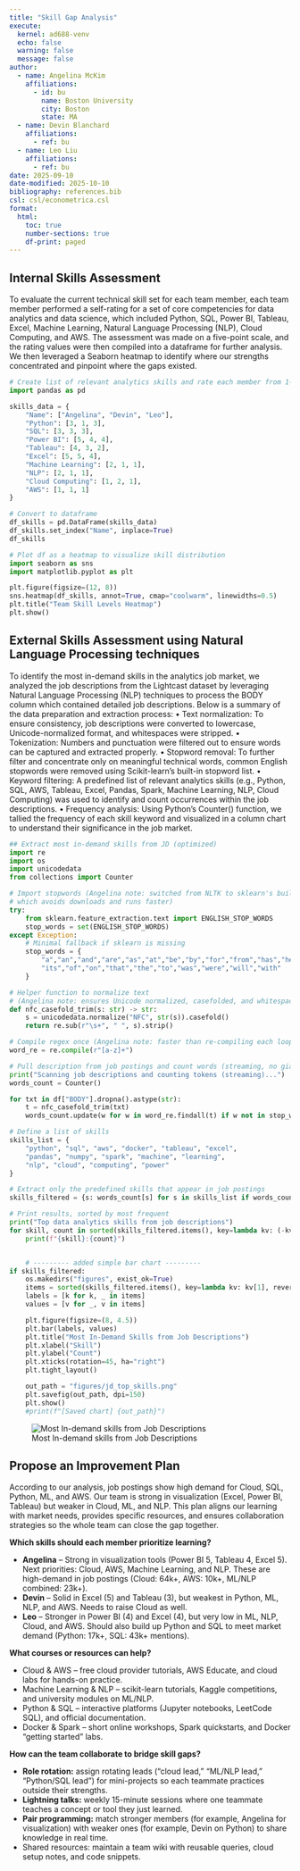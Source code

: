 ```yaml
---
title: "Skill Gap Analysis"
execute:
  kernel: ad688-venv
  echo: false     
  warning: false  
  message: false   
author:   
  - name: Angelina McKim
    affiliations:
      - id: bu
        name: Boston University
        city: Boston
        state: MA
  - name: Devin Blanchard
    affiliations:
      - ref: bu
  - name: Leo Liu
    affiliations:
      - ref: bu
date: 2025-09-10
date-modified: 2025-10-10
bibliography: references.bib
csl: csl/econometrica.csl
format: 
  html:
    toc: true
    number-sections: true
    df-print: paged
---
```


## Internal Skills Assessment
To evaluate the current technical skill set for each team member, each team member performed a self-rating for a set of core competencies for data analytics and data science, which included Python, SQL, Power BI, Tableau, Excel, Machine Learning, Natural Language Processing (NLP), Cloud Computing, and AWS. The assessment was made on a five-point scale, and the rating values were then compiled into a dataframe for further analysis. We then leveraged a Seaborn heatmap to identify where our strengths concentrated and pinpoint where the gaps existed. 

```python
# Create list of relevant analytics skills and rate each member from 1-5
import pandas as pd

skills_data = {
    "Name": ["Angelina", "Devin", "Leo"],
    "Python": [3, 1, 3],
    "SQL": [3, 3, 3],
    "Power BI": [5, 4, 4],
    "Tableau": [4, 3, 2],
    "Excel": [5, 5, 4],
    "Machine Learning": [2, 1, 1],
    "NLP": [2, 1, 1],
    "Cloud Computing": [1, 2, 1],
    "AWS": [1, 1, 1]
}

# Convert to dataframe 
df_skills = pd.DataFrame(skills_data)
df_skills.set_index("Name", inplace=True)
df_skills

# Plot df as a heatmap to visualize skill distribution
import seaborn as sns
import matplotlib.pyplot as plt

plt.figure(figsize=(12, 8))
sns.heatmap(df_skills, annot=True, cmap="coolwarm", linewidths=0.5)
plt.title("Team Skill Levels Heatmap")
plt.show()
```

## External Skills Assessment using Natural Language Processing techniques
To identify the most in-demand skills in the analytics job market, we analyzed the job descriptions from the Lightcast dataset by leveraging Natural Language Processing (NLP) techniques to process the BODY column which contained detailed job descriptions. Below is a summary of the data preparation and extraction process:
	•	Text normalization: To ensure consistency, job descriptions were converted to lowercase, Unicode-normalized format, and whitespaces were stripped. 
	•	Tokenization: Numbers and punctuation were filtered out to ensure words can be captured and extracted properly.
	•	Stopword removal: To further filter and concentrate only on meaningful technical words, common English stopwords were removed using Scikit-learn's built-in stopword list. 
	•	Keyword filtering: A predefined list of relevant analytics skills (e.g., Python, SQL, AWS, Tableau, Excel, Pandas, Spark, Machine Learning, NLP, Cloud Computing) was used to identify and count occurrences within the job descriptions.
	•	Frequency analysis: Using Python's Counter() function, we tallied the frequency of each skill keyword and visualized in a column chart to understand their significance in the job market. 

```python
## Extract most in-demand skills from JD (optimized)
import re
import os
import unicodedata
from collections import Counter

# Import stopwords (Angelina note: switched from NLTK to sklearn's built-in stopwords,
# which avoids downloads and runs faster)
try:
    from sklearn.feature_extraction.text import ENGLISH_STOP_WORDS
    stop_words = set(ENGLISH_STOP_WORDS)
except Exception:
    # Minimal fallback if sklearn is missing
    stop_words = {
        "a","an","and","are","as","at","be","by","for","from","has","he","in","is","it",
        "its","of","on","that","the","to","was","were","will","with"
    }

# Helper function to normalize text
# (Angelina note: ensures Unicode normalized, casefolded, and whitespace trimmed)
def nfc_casefold_trim(s: str) -> str:
    s = unicodedata.normalize("NFC", str(s)).casefold()
    return re.sub(r"\s+", " ", s).strip()

# Compile regex once (Angelina note: faster than re-compiling each loop)
word_re = re.compile(r"[a-z]+")

# Pull description from job postings and count words (streaming, no giant string build)
print("Scanning job descriptions and counting tokens (streaming)...")
words_count = Counter()

for txt in df["BODY"].dropna().astype(str):
    t = nfc_casefold_trim(txt)
    words_count.update(w for w in word_re.findall(t) if w not in stop_words)

# Define a list of skills
skills_list = {
    "python", "sql", "aws", "docker", "tableau", "excel",
    "pandas", "numpy", "spark", "machine", "learning",
    "nlp", "cloud", "computing", "power"
}

# Extract only the predefined skills that appear in job postings
skills_filtered = {s: words_count[s] for s in skills_list if words_count.get(s, 0) > 0}

# Print results, sorted by most frequent
print("Top data analytics skills from job descriptions")
for skill, count in sorted(skills_filtered.items(), key=lambda kv: (-kv[1], kv[0])):
    print(f"{skill}:{count}")


    # --------- added simple bar chart ---------
if skills_filtered:
    os.makedirs("figures", exist_ok=True)  
    items = sorted(skills_filtered.items(), key=lambda kv: kv[1], reverse=True)
    labels = [k for k, _ in items]
    values = [v for _, v in items]

    plt.figure(figsize=(8, 4.5))
    plt.bar(labels, values)
    plt.title("Most In-Demand Skills from Job Descriptions")
    plt.xlabel("Skill")
    plt.ylabel("Count")
    plt.xticks(rotation=45, ha="right")
    plt.tight_layout()

    out_path = "figures/jd_top_skills.png"
    plt.savefig(out_path, dpi=150)
    plt.show()
    #print(f"[Saved chart] {out_path}")

```
![Most In-demand skills from Job Descriptions](figures/jd_top_skills.png)

## Propose an Improvement Plan
According to our analysis, job postings show high demand for Cloud, SQL, Python, ML, and AWS. Our team is strong in visualization (Excel, Power BI, Tableau) but weaker in Cloud, ML, and NLP. This plan aligns our learning with market needs, provides specific resources, and ensures collaboration strategies so the whole team can close the gap together.

**Which skills should each member prioritize learning?**

- **Angelina** – Strong in visualization tools (Power BI 5, Tableau 4, Excel 5). Next priorities: Cloud, AWS, Machine Learning, and NLP. These are high-demand in job postings (Cloud: 64k+, AWS: 10k+, ML/NLP combined: 23k+).  
- **Devin** – Solid in Excel (5) and Tableau (3), but weakest in Python, ML, NLP, and AWS. Needs to raise Cloud as well.  
- **Leo** – Stronger in Power BI (4) and Excel (4), but very low in ML, NLP, Cloud, and AWS. Should also build up Python and SQL to meet market demand (Python: 17k+, SQL: 43k+ mentions).  


**What courses or resources can help?**

- Cloud & AWS – free cloud provider tutorials, AWS Educate, and cloud labs for hands-on practice.  
- Machine Learning & NLP – scikit-learn tutorials, Kaggle competitions, and university modules on ML/NLP.  
- Python & SQL – interactive platforms (Jupyter notebooks, LeetCode SQL), and official documentation.  
- Docker & Spark – short online workshops, Spark quickstarts, and Docker “getting started” labs.  


**How can the team collaborate to bridge skill gaps?**

- **Role rotation:** assign rotating leads (“cloud lead,” “ML/NLP lead,” “Python/SQL lead”) for mini-projects so each teammate practices outside their strengths.  
- **Lightning talks:** weekly 15-minute sessions where one teammate teaches a concept or tool they just learned.  
- **Pair programming:** match stronger members (for example, Angelina for visualization) with weaker ones (for example, Devin on Python) to share knowledge in real time.  
- Shared resources: maintain a team wiki with reusable queries, cloud setup notes, and code snippets.  



